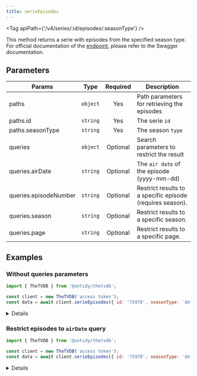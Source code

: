 ```yaml
---
title: serieEpisodes
---
```



<Tag apiPath={'/v4/series/:id/episodes/:seasonType'} />

This method returns a serie with episodes from the specified season type. For official documentation of the
[endpoint](https://thetvdb.github.io/v4-api/#/Series/getSeriesEpisodes), please refer to the Swagger
documentation.

## Parameters

| Params                | Type     | Required | Description                                               |
| --------------------- | -------- | :------: | --------------------------------------------------------- |
| paths                 | `object` |   Yes    | Path parameters for retrieving the episodes               |
| paths.id              | `string` |   Yes    | The serie `id`                                            |
| paths.seasonType      | `string` |   Yes    | The season `type`                                         |
| queries               | `object` | Optional | Search parameters to restrict the result                  |
| queries.airDate       | `string` | Optional | The `air date` of the episode (yyyy-mm-dd)                |
| queries.episodeNumber | `string` | Optional | Restrict results to a specific episode (requires season). |
| queries.season        | `string` | Optional | Restrict results to a specific season.                    |
| queries.page          | `string` | Optional | Restrict results to a specific page.                      |

## Examples

### Without queries parameters

```js {4}
import { TheTVDB } from '@untidy/thetvdb';

const client = new TheTVDB('access token');
const data = await client.serieEpisodes({ id: '75978', seasonType: 'default' });
```

<Details>

```js
{
  status: 'success',
  data: {
    series: {
      id: 75978,
      name: 'Family Guy',
      slug: 'family-guy',
      // ...
    },
    episodes: [
      {
        id: 181165,
        seriesId: 75978,
        name: 'Stewie Griffin: The Untold Story',
        aired: '2006-05-21',
        // ...
      },
      // ...
    ],
  },
  links: {
    prev: null,
    self: 'https://api4.thetvdb.com/v4/series/75978/episodes/default?page=0',
    next: null,
    total_items: 468,
    page_size: 500,
  },
};
```

</Details>

### Restrict episodes to `airDate` query

```js {4}
import { TheTVDB } from '@untidy/thetvdb';

const client = new TheTVDB('access token');
const data = await client.serieEpisodes({ id: '75978', seasonType: 'default' }, { airDate: '2024-03-06' });
```

<Details>

```js
{
  status: 'success',
  data: {
    series: {
      id: 75978,
      name: 'Family Guy',
      // ...
    },
    episodes: [
      {
        id: 10168117,
        seriesId: 75978,
        name: 'TBA',
        aired: '2024-03-06',
        // ...
      },
    ],
  },
  links: {
    prev: null,
    self: 'https://api4.thetvdb.com/v4/series/75978/episodes/default?airDate=2024-03-06&page=0',
    next: null,
    total_items: 468,
    page_size: 500,
  },
};
```

</Details>
